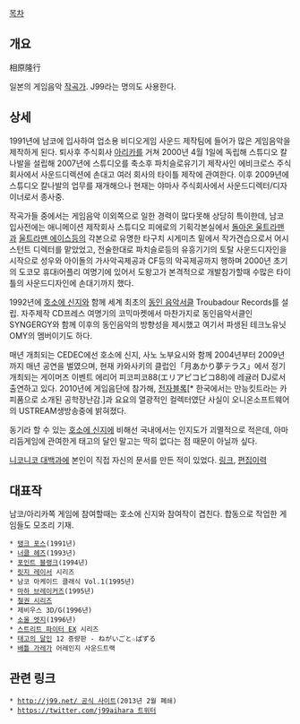 [[목차]]

== 개요 ==
相原隆行

일본의 게임음악 [[작곡가]]. J99라는 명의도 사용한다.

== 상세 ==
1991년에 남코에 입사하여 업소용 비디오게임 사운드 제작팀에 들어가 많은 게임음악을 제작하게 된다. 퇴사후 주식회사 [[아리카]]를 거쳐 2000년 4월 1일에 독립해 스튜디오 칼나발을 설립해 2007년에 스튜디오를 축소후 파치슬로유기기 제작사인 에비크로스 주식회사에서 사운드디렉션에 손대고 여러 회사의 타이틀 제작에 관여한다. 이후 2009년에 스튜디오 칼나발의 업무를 재개해으나 현재는 야마사 주식회사에서 사운드디렉터/디자이너로서 종사중.

작곡가들 중에서는 게임음악 이외쪽으로 일한 경력이 많다못해 상당히 특이한데, 남코 입사전에는 애니메이션 제작회사 스튜디오 피에로의 기획각본실에서 [[돌아온 울트라맨]]과 [[울트라맨 에이스]]등의 각본으로 유명한 타구치 시게미츠 밑에서 작가견습으로서 어시스턴트 디렉터를 맡았었고, 전술한대로 파치슬로등의 유흥기기의 토탈 사운드디자인을 시작으로 성우와 아이돌의 가사악곡제공과 CF등의 악곡제공까지 행하며 2000년 초기의 도코모 휴대i어플리 여명기에 있어서 도왕고가 본격적으로 개발참가할때 수많은 타이틀의 사운드디자인에 손대기까지 했다.

1992년에 [[호소에 신지]]와 함께 세계 최초의 [[동인 음악]]서클 Troubadour Records를 설립. 자주제작 CD프레스 여명기의 코믹마켓에서 마찬가지로 동인음악서클인 SYNGERGY와 함께 이후의 동인음악의 방향성을 제시했고 여기서 파생된 테크노유닛 OMY의 멤버이기도 하다.

매년 개최되는 CEDEC에선 호소에 신지, 사노 노부요시와 함께 2004년부터 2009년까지 매년 공연을 벌였으며, 현재 카와사키의 클럽인「月あかり夢テラス」에서 정기개최되는 게이머즈 이벤트 에리어 피코피코88(エリアピコピコ88)에 레귤러 DJ로서 출연하고 있다. 2010년에 게임음단에 참가해, [[전자블록]][* 한국에서는 만능킷트라는 카피품으로 소개된 공학장난감.]과 요요의 열광적인 컬렉터였단 사실이 오니온소프트웨어의 USTREAM생방송중에 밝혀졌다.

동기라 할 수 있는 [[호소에 신지]]에 비해선 국내에서는 인지도가 괴멸적으로 적은데, 아마 리듬게임에 관여한게 태고의 달인 말고는 딱히 없다는 점 때문이 아닐까 싶다.

[[니코니코 대백과]]에 본인이 직접 자신의 문서를 만든 적이 있었다. [http://dic.nicovideo.jp/a/%E7%9B%B8%E5%8E%9F%E9%9A%86%E8%A1%8C 링크], [http://dic.nicovideo.jp/revs/a/%E7%9B%B8%E5%8E%9F%E9%9A%86%E8%A1%8C/1- 편집이력]

== 대표작 ==
남코/아리카쪽 게임에 참여할때는 호소에 신지와 참여작이 겹친다. 합동으로 작업한 게임들도 모조리 기재.

 * [[탱크 포스]](1991년)
 * [[너클 헤즈]](1993년)
 * [[포인트 블랭크]](1994년)
 * [[릿지 레이서]] 시리즈
 * 남코 아케이드 클래식 Vol.1(1995년)
 * [[마하 브레이커즈]](1995년)
 * [[철권 시리즈]]
 * 제비우스 3D/G(1996년)
 * [[소울 엣지]](1996년)
 * [[스트리트 파이터 EX]] 시리즈
 * [[태고의 달인]] 12 증량판 - ねがいごと☆ぱずる
 * [[배틀 가레가]] 어레인지 사운드트랙

== 관련 링크 ==
 * [[http://j99.net/ 공식 사이트]](2013년 2월 폐쇄)
 * [[https://twitter.com/j99aihara 트위터]]
